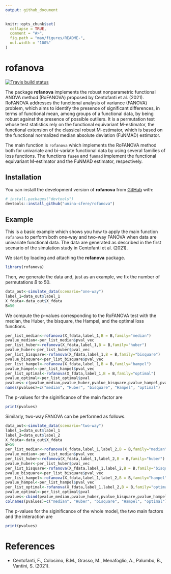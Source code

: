 ```yaml
---
output: github_document
---
```


<!-- README.md is generated from README.Rmd. Please edit that file -->

```r
knitr::opts_chunk$set(
  collapse = TRUE,
  comment = "#>",
  fig.path = "man/figures/README-",
  out.width = "100%"
)
```

# rofanova

<!-- badges: start -->
[![Travis build status](https://travis-ci.com/unina-sfere/rofanova.svg?branch=master)](https://travis-ci.com/unina-sfere/rofanova)
<!-- badges: end -->

The package  **rofanova** implements the robust nonparametric functional ANOVA method (RoFANOVA) proposed by Centofanti et al. (2021).
RoFANOVA addresses the functional analysis of variance (FANOVA) problem, which aims to identify the presence of significant differences, in terms of
functional mean, among groups of a functional data, by being robust against the presence of possible outliers.
It is a permutation test whose test statistics rely on the functional equivariant M-estimator, the functional
extension of the classical robust M-estimator, which is based on the functional normalized median absolute deviation (FuNMAD) estimator.

The main function is `rofanova` which implements the RoFANOVA method both for univariate and bi-variate functional data by using several families of loss functions. The functions `fusem` and `funmad` implement the functional equivariant M-estimator and the FuNMAD estimator, respectively.

## Installation

You can install the development version of  **rofanova** from [GitHub](https://github.com/) with:

``` r
# install.packages("devtools")
devtools::install_github("unina-sfere/rofanova")
```

<!-- You can install the released version of rofanova from [CRAN](https://CRAN.R-project.org) with: -->

<!-- ``` r -->
<!-- install.packages("rofanova") -->
<!-- ``` -->

<!-- And the development version from [GitHub](https://github.com/) with: -->

<!-- ``` r -->
<!-- # install.packages("devtools") -->
<!-- devtools::install_github("unina-sfere/rofanova") -->
<!-- ``` -->
## Example

This is a basic example which shows you how to apply the  main function `rofanova`  to perform  both one-way and two-way FANOVA when data are univariate functional data.  The data are generated as described in the first scenario of the simulation study in Centofanti et al. (2021).

We start by loading and attaching the  **rofanova** package.
```r
library(rofanova)
```
Then, we generate the data and, just as an example, we fix the number of permutations $B$ to $50$.

```r
data_out<-simulate_data(scenario="one-way")
label_1=data_out$label_1
X_fdata<-data_out$X_fdata
B=50
```
We compute the p-values corresponding to the RoFANOVA test with the median, the Huber, the bisquare, the Hampel, and the optimal loss functions. 
```r
per_list_median<-rofanova(X_fdata,label_1,B = B,family="median")
pvalue_median<-per_list_median$pval_vec
per_list_huber<-rofanova(X_fdata,label_1,B = B,family="huber")
pvalue_huber<-per_list_huber$pval_vec
per_list_bisquare<-rofanova(X_fdata,label_1,B = B,family="bisquare")
pvalue_bisquare<-per_list_bisquare$pval_vec
per_list_hampel<-rofanova(X_fdata,label_1,B = B,family="hampel")
pvalue_hampel<-per_list_hampel$pval_vec
per_list_optimal<-rofanova(X_fdata,label_1,B = B,family="optimal")
pvalue_optimal<-per_list_optimal$pval
pvalues<-c(pvalue_median,pvalue_huber,pvalue_bisquare,pvalue_hampel,pvalue_optimal)
names(pvalues)=c("median", "Huber", "bisquare", "Hampel", "optimal")
```
The p-values for the siginificance of the main factor are
```r
print(pvalues)
```
Similarly, two-way FANOVA can be performed as follows.

```r
data_out<-simulate_data(scenario="two-way")
label_1=data_out$label_1
label_2=data_out$label_2
X_fdata<-data_out$X_fdata
B=50
per_list_median<-rofanova(X_fdata,label_1,label_2,B = B,family="median")
pvalue_median<-per_list_median$pval_vec
per_list_huber<-rofanova(X_fdata,label_1,label_2,B = B,family="huber")
pvalue_huber<-per_list_huber$pval_vec
per_list_bisquare<-rofanova(X_fdata,label_1,label_2,B = B,family="bisquare")
pvalue_bisquare<-per_list_bisquare$pval_vec
per_list_hampel<-rofanova(X_fdata,label_1,label_2,B = B,family="hampel")
pvalue_hampel<-per_list_hampel$pval_vec
per_list_optimal<-rofanova(X_fdata,label_1,label_2,B = B,family="optimal")
pvalue_optimal<-per_list_optimal$pval
pvalues<-cbind(pvalue_median,pvalue_huber,pvalue_bisquare,pvalue_hampel,pvalue_optimal)
colnames(pvalues)=c("median", "Huber", "bisquare", "Hampel", "optimal") 
```
The p-values for the siginificance of the whole model, the two main factors and the interaction are
```r
print(pvalues)
```
# References

* Centofanti, F., Colosimo, B.M., Grasso, M., Menafoglio, A., Palumbo, B., Vantini, S. (2021).
<!-- Sparse and Smooth Functional Data Clustering. -->
<!-- *arXiv preprint arXiv:2103.15224*. -->
